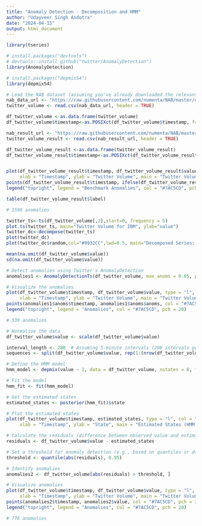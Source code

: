 ```yaml
---
title: "Anomaly Detection - Decomposition and HMM"
author: "Udayveer Singh Andotra"
date: "2024-04-15"
output: html_document
---
```


```r
library(tseries) 

# install.packages("devtools")
# devtools::install_github("twitter/AnomalyDetection")
library(AnomalyDetection)

# install.packages("depmixS4")
library(depmixS4)
```

```r
# Load the NAB dataset (assuming you've already downloaded the relevant file)
nab_data_url <- "https://raw.githubusercontent.com/numenta/NAB/master/data/realTweets/Twitter_volume_IBM.csv"
twitter_volume <- read.csv(nab_data_url, header = TRUE)

df_twitter_volume <-as.data.frame(twitter_volume)
df_twitter_volume$timestamp<-as.POSIXct(df_twitter_volume$timestamp, format="%Y-%m-%d %H:%M:%S", tz="")

nab_result_url <- "https://raw.githubusercontent.com/numenta/NAB/master/results/ARTime/realTweets/ARTime_Twitter_volume_IBM.csv"
twitter_volume_result <- read.csv(nab_result_url, header = TRUE)

df_twitter_volume_result <-as.data.frame(twitter_volume_result)
df_twitter_volume_result$timestamp<-as.POSIXct(df_twitter_volume_result$timestamp, format="%Y-%m-%d %H:%M:%S", tz="")


plot(df_twitter_volume_result$timestamp, df_twitter_volume_result$value, type = "l", col = "#9932CC",
     xlab = "Timestamp", ylab = "Twitter Volume", main = "Twitter Volume Anomalies (ARTime)")
points(df_twitter_volume_result$timestamp, ifelse(df_twitter_volume_result$label==1,df_twitter_volume_result$value,NA), col = "#7AC5CD", pch = 20)
legend("topright", legend = "Benchmark Anomalies", col = "#7AC5CD", pch = 20)

table(df_twitter_volume_result$label)

# 1590 anomalies
```

```r
twitter_ts<-ts(df_twitter_volume[,2],start=0, frequency = 5)
plot.ts(twitter_ts, main="Twitter Volume for IBM", ylab="value")
twitter_dc<-decompose(twitter_ts)
plot(twitter_dc)
plot(twitter_dc$random,col="#9932CC",lwd=0.5, main="Decomposed Series: Random", ylab="random")

mean(na.omit(df_twitter_volume$value))
sd(na.omit(df_twitter_volume$value))
```

```r

# Detect anomalies using Twitter's AnomalyDetection
anomalies1 <- AnomalyDetectionTs(df_twitter_volume, max_anoms = 0.05, plot=TRUE, direction='both')

# Visualize the anomalies
plot(df_twitter_volume$timestamp, df_twitter_volume$value, type = "l", col = "#9932CC",
     xlab = "Timestamp", ylab = "Twitter Volume", main = "Twitter Volume Anomalies (AnomalyDetection)")
points(anomalies1$anoms$timestamp, anomalies1$anoms$anoms, col = "#7AC5CD", pch = 20)
legend("topright", legend = "Anomalies", col = "#7AC5CD", pch = 20)

# 539 anomalies
```

```r

# Normalize the data
df_twitter_volume$value <- scale(df_twitter_volume$value)

interval_length <- 288  # Assuming 5-minute intervals (288 intervals per day)
sequences <- split(df_twitter_volume$value, rep(1:(nrow(df_twitter_volume) %/% interval_length), each = interval_length))

# Define the HMM model
hmm_model <- depmix(value ~ 1, data = df_twitter_volume, nstates = 8, family = gaussian())

# Fit the model
hmm_fit <- fit(hmm_model)

# Get the estimated states
estimated_states <- posterior(hmm_fit)$state

# Plot the estimated states
plot(df_twitter_volume$timestamp, estimated_states, type = "l", col = "#4682B4",lwd=0.5,
     xlab = "Timestamp", ylab = "State", main = "Estimated States (HMM)")

# Calculate the residuals (difference between observed value and estimated state mean)
residuals <- df_twitter_volume$value - estimated_states

# Set a threshold for anomaly detection (e.g., based on quantiles or domain knowledge)
threshold <- quantile(abs(residuals), 0.95)

# Identify anomalies
anomalies2 <- df_twitter_volume[abs(residuals) > threshold, ]

# Visualize anomalies
plot(df_twitter_volume$timestamp, df_twitter_volume$value, type = "l", col = "#9932CC",lwd=0.5,
     xlab = "Timestamp", ylab = "Twitter Volume", main = "Twitter Volume Anomalies (HMM)")
points(anomalies2$timestamp, anomalies2$value, col = "#7AC5CD", pch = 20)
legend("topright", legend = "Anomalies", col = "#7AC5CD", pch = 20)

# 776 anomalies
```
